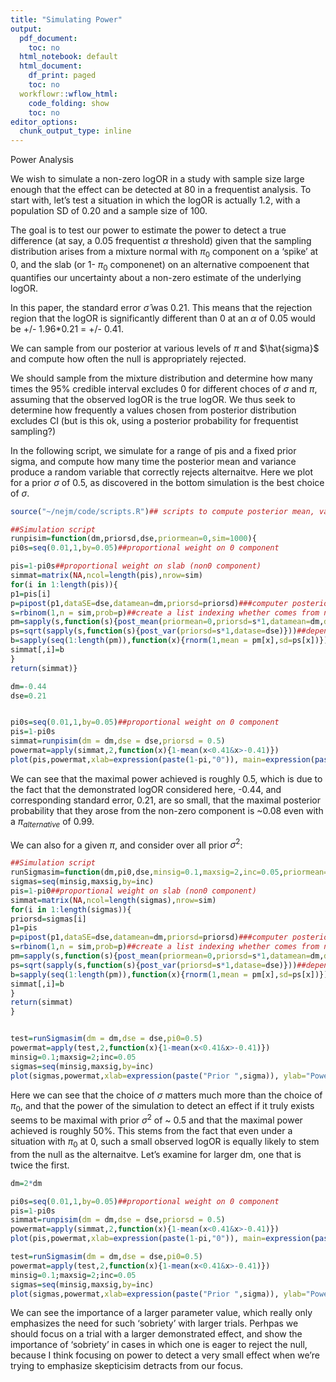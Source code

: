```yaml
---
title: "Simulating Power"
output:
  pdf_document:
    toc: no
  html_notebook: default
  html_document:
    df_print: paged
    toc: no
  workflowr::wflow_html:
    code_folding: show
    toc: no
editor_options:
  chunk_output_type: inline
---
```


Power Analysis

We wish to simulate a non-zero logOR in a study with sample size large enough that the effect can be detected at $80%$ in a frequentist analysis. To start with, let's test a situation in which the logOR is actually 1.2, with a population SD of $0.20$ and a sample size of 100.

The goal is to test our power to estimate the power to detect a true difference (at say, a 0.05 frequentist $\alpha$ threshold) given that the sampling distribution arises from a mixture normal with $\pi_{0}$ component on a 'spike' at 0, and the slab (or 1- $\pi_{0}$ componenet) on an alternative compoenent that quantifies our uncertainty about a non-zero estimate of the underlying logOR.  

In this paper, the standard error $\hat\sigma$ was 0.21. This means that the rejection region that the logOR is significantly different than 0 at an $\alpha$ of 0.05 would be +/- 1.96*0.21 = +/- 0.41.

We can sample from our posterior at various levels of $\pi$ and $\hat{sigma}$ and compute how often the null is appropriately rejected.




We should sample from the mixture distribution and determine how many times the $95\%$ credible interval excludes 0 for different choces of $\sigma$ and $\pi$, assuming that the observed logOR is the true logOR. We thus seek to determine how frequently a values chosen from posterior distribution excludes CI (but is this ok, using a posterior probability for frequentist sampling?)

In the following script, we simulate for a range of pis and a fixed prior sigma, and compute how many time the posterior mean and variance produce a random variable that correctly rejects alternaitve. Here we plot for a prior $\sigma$ of 0.5, as discovered in the bottom simulation is the best choice of $\sigma$.


```r

source("~/nejm/code/scripts.R")## scripts to compute posterior mean, variance and posterior weights

##Simulation script
runpisim=function(dm,priorsd,dse,priormean=0,sim=1000){
pi0s=seq(0.01,1,by=0.05)##proportional weight on 0 component

pis=1-pi0s##proportional weight on slab (non0 component)
simmat=matrix(NA,ncol=length(pis),nrow=sim)
for(i in 1:length(pis)){
p1=pis[i]
p=pipost(p1,dataSE=dse,datamean=dm,priorsd=priorsd)###computer posterior weight on nonzero component using chosen prior weight, i.e., p(Z=alternative| data)
s=rbinom(1,n = sim,prob=p)##create a list indexing whether comes from null or real depending on posterior weight, where for each simulation, an RV (0,1) is simulated from Binomial(n=1,size=1) according to posterio weight
pm=sapply(s,function(s){post_mean(priormean=0,priorsd=s*1,datamean=dm,datase=dse)})##depending on whether null or alternative chosen, simulate posterior mean of distribution
ps=sqrt(sapply(s,function(s){post_var(priorsd=s*1,datase=dse)}))##depending on whether null or alternative chosen, simulate posterior mean of distribution
b=sapply(seq(1:length(pm)),function(x){rnorm(1,mean = pm[x],sd=ps[x])})##for each simulation choose a rv according to simulated mean and variance
simmat[,i]=b
}
return(simmat)}

dm=-0.44
dse=0.21


pi0s=seq(0.01,1,by=0.05)##proportional weight on 0 component
pis=1-pi0s
simmat=runpisim(dm = dm,dse = dse,priorsd = 0.5)
powermat=apply(simmat,2,function(x){1-mean(x<0.41&x>-0.41)})
plot(pis,powermat,xlab=expression(paste(1-pi,"0")), main=expression(paste("Power vs ", 1-pi,"0")) ,pch=1,cex=0.5,col="red")
```


We can see that the maximal power achieved is roughly 0.5, which is due to the fact that the demonstrated logOR considered here, -0.44, and corresponding standard error, 0.21, are so small, that the maximal posterior probability that they arose from the non-zero component is ~0.08 even with a $\pi_{alternative}$ of 0.99.


We can also for a given $\pi$, and consider over all prior $\sigma^{2}$:

```r
##Simulation script
runSigmasim=function(dm,pi0,dse,minsig=0.1,maxsig=2,inc=0.05,priormean=0,sim=10000){
sigmas=seq(minsig,maxsig,by=inc)
pis=1-pi0##proportional weight on slab (non0 component)
simmat=matrix(NA,ncol=length(sigmas),nrow=sim)
for(i in 1:length(sigmas)){
priorsd=sigmas[i]
p1=pis
p=pipost(p1,dataSE=dse,datamean=dm,priorsd=priorsd)###computer posterior weight on nonzero component using chosen prior weight
s=rbinom(1,n = sim,prob=p)##create a list indexing whether comes from null or real depending on posterior weight, where for each simulation, an RV (0,1) is simulated from Binomial(n=1,size=1) according to posterio weight
pm=sapply(s,function(s){post_mean(priormean=0,priorsd=s*1,datamean=dm,datase=dse)})##depending on whether null or alternative chosen, simulate posterior mean of distribution
ps=sqrt(sapply(s,function(s){post_var(priorsd=s*1,datase=dse)}))##depending on whether null or alternative chosen, simulate posterior mean of distribution
b=sapply(seq(1:length(pm)),function(x){rnorm(1,mean = pm[x],sd=ps[x])})##for each simulation choose a rv according to simulated mean and variance
simmat[,i]=b
}
return(simmat)
}


test=runSigmasim(dm = dm,dse = dse,pi0=0.5)
powermat=apply(test,2,function(x){1-mean(x<0.41&x>-0.41)})
minsig=0.1;maxsig=2;inc=0.05
sigmas=seq(minsig,maxsig,by=inc)
plot(sigmas,powermat,xlab=expression(paste("Prior ",sigma)), ylab="Power", main=expression(paste("Power vs Prior ", sigma)) ,pch=1,cex=0.5,col="red")
```

Here we can see that the choice of $\sigma$ matters much more than the choice of $\pi_0$, and that the power of the simulation to detect an effect if it truly exists seems to be maximal with prior $\sigma^{2}$ of ~ 0.5 and that the maximal power achieved is roughly 50%. This stems from the fact that even under a situation with $\pi_0$ at 0, such a small observed logOR is equally likely to stem from the null as the alternaitve. Let's examine for larger dm, one that is twice the first.

```r

dm=2*dm

pi0s=seq(0.01,1,by=0.05)##proportional weight on 0 component
pis=1-pi0s
simmat=runpisim(dm = dm,dse = dse,priorsd = 0.5)
powermat=apply(simmat,2,function(x){1-mean(x<0.41&x>-0.41)})
plot(pis,powermat,xlab=expression(paste(1-pi,"0")), main=expression(paste("Power vs ", 1-pi,"0")) ,pch=1,cex=0.5,col="red")

test=runSigmasim(dm = dm,dse = dse,pi0=0.5)
powermat=apply(test,2,function(x){1-mean(x<0.41&x>-0.41)})
minsig=0.1;maxsig=2;inc=0.05
sigmas=seq(minsig,maxsig,by=inc)
plot(sigmas,powermat,xlab=expression(paste("Prior ",sigma)), ylab="Power", main=expression(paste("Power vs ", sigma)) ,pch=1,cex=0.5,col="red")
```

We can see the importance of a larger parameter value, which really only emphasizes the need for such 'sobriety' with larger trials. Perhpas we should focus on a trial with a larger demonstrated effect, and show the importance of 'sobriety' in cases in which one is eager to reject the null, because I think focusing on power to detect a very small effect when we're trying to emphasize skepticisim detracts from our focus.
